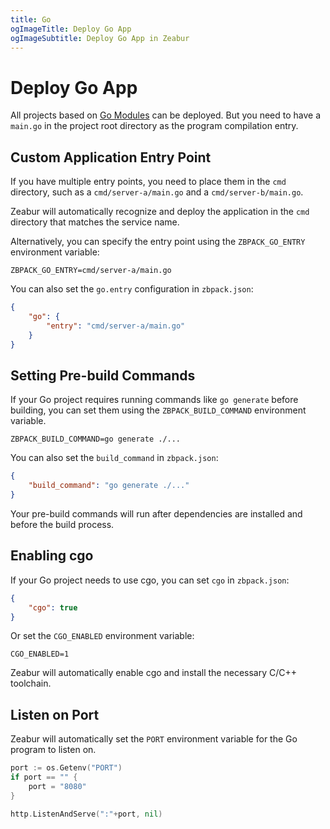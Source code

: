 ```yaml
---
title: Go
ogImageTitle: Deploy Go App
ogImageSubtitle: Deploy Go App in Zeabur
---
```


# Deploy Go App

All projects based on [Go Modules](https://blog.golang.org/using-go-modules) can be deployed. But you need to have a `main.go` in the project root directory as the program compilation entry.

## Custom Application Entry Point

If you have multiple entry points, you need to place them in the `cmd` directory, such as a `cmd/server-a/main.go` and a `cmd/server-b/main.go`.

Zeabur will automatically recognize and deploy the application in the `cmd` directory that matches the service name.

Alternatively, you can specify the entry point using the `ZBPACK_GO_ENTRY` environment variable:

```env
ZBPACK_GO_ENTRY=cmd/server-a/main.go
```

You can also set the `go.entry` configuration in `zbpack.json`:

```json
{
    "go": {
        "entry": "cmd/server-a/main.go"
    }
}
```

## Setting Pre-build Commands

If your Go project requires running commands like `go generate` before building, you can set them using the `ZBPACK_BUILD_COMMAND` environment variable.

```env
ZBPACK_BUILD_COMMAND=go generate ./...
```

You can also set the `build_command` in `zbpack.json`:

```json
{
    "build_command": "go generate ./..."
}
```

Your pre-build commands will run after dependencies are installed and before the build process.

## Enabling cgo

If your Go project needs to use cgo, you can set `cgo` in `zbpack.json`:

```json
{
    "cgo": true
}
```

Or set the `CGO_ENABLED` environment variable:

```env
CGO_ENABLED=1
```

Zeabur will automatically enable cgo and install the necessary C/C++ toolchain.

## Listen on Port

Zeabur will automatically set the `PORT` environment variable for the Go program to listen on.

```go
port := os.Getenv("PORT")
if port == "" {
    port = "8080"
}

http.ListenAndServe(":"+port, nil)
```
